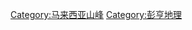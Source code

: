 {{Catnav|页面分类|……|马来西亚山峰}}
{{Catnav|页面分类|……|彭亨}}

[[Category:马来西亚山峰|Category:马来西亚山峰]]
[[Category:彭亨地理|Category:彭亨地理]]
